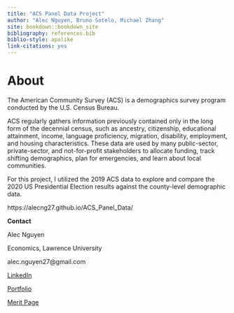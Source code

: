 ```yaml
--- 
title: "ACS Panel Data Project"
author: "Alec Nguyen, Bruno Sotelo, Michael Zhang"
site: bookdown::bookdown_site
bibliography: references.bib
biblio-style: apalike
link-citations: yes
---
```


# About {-}

The American Community Survey (ACS) is a demographics survey program conducted by the U.S. Census Bureau. 

ACS regularly gathers information previously contained only in the long form of the decennial census, such as ancestry, citizenship, educational attainment, income, language proficiency, migration, disability, employment, and housing characteristics. These data are used by many public-sector, private-sector, and not-for-profit stakeholders to allocate funding, track shifting demographics, plan for emergencies, and learn about local communities.

For this project, I utilized the 2019 ACS data to explore and compare the 2020 US Presidential Election results against the county-level demographic data.

https://alecng27.github.io/ACS_Panel_Data/

**Contact**

Alec Nguyen

Economics, Lawrence University

alec.nguyen27@gmail.com

[LinkedIn](https://www.linkedin.com/in/alec-nguyen-about/)

[Portfolio](https://alecng27.github.io/Portfolio/)

[Merit Page](https://meritpages.com/Alec_Nguyen)


